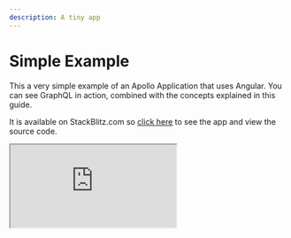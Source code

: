```yaml
---
description: A tiny app
---
```


# Simple Example

This a very simple example of an Apollo Application that uses Angular. You can see GraphQL in
action, combined with the concepts explained in this guide.

It is available on StackBlitz.com so
[click here](https://stackblitz.com/edit/simple-apollo-angular-example) to see the app and view the
source code.

<iframe src="https://stackblitz.com/edit/simple-apollo-angular-example?embed=1&file=main.ts" />
